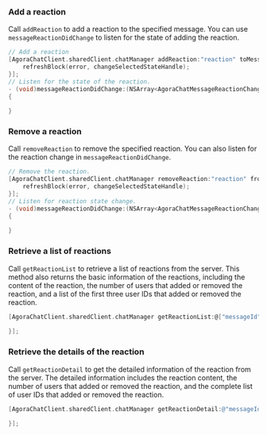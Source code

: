 <PlatformWrapper platform="ios">

### Add a reaction

Call `addReaction` to add a reaction to the specified message. You can use `messageReactionDidChange` to listen for the state of adding the reaction.

```objective-c
// Add a reaction
[AgoraChatClient.sharedClient.chatManager addReaction:"reaction" toMessage:"messageId" completion:^(AgoraChatError * _Nullable error) {
	refreshBlock(error, changeSelectedStateHandle);
}];
// Listen for the state of the reaction.
- (void)messageReactionDidChange:(NSArray<AgoraChatMessageReactionChange *> *)changes
{
	
}
```

### Remove a reaction

Call `removeReaction` to remove the specified reaction. You can also listen for the reaction change in `messageReactionDidChange`.

```objective-c
// Remove the reaction.
[AgoraChatClient.sharedClient.chatManager removeReaction:"reaction" fromMessage:"messageId" completion:^(AgoraChatError * _Nullable error) {
	refreshBlock(error, changeSelectedStateHandle);
}];
// Listen for reaction state change.
- (void)messageReactionDidChange:(NSArray<AgoraChatMessageReactionChange *> *)changes
{
	
}
```

### Retrieve a list of reactions

Call `getReactionList` to retrieve a list of reactions from the server. This method also returns the basic information of the reactions, including the content of the reaction, the number of users that added or removed the reaction, and a list of the first three user IDs that added or removed the reaction.

```objective-c
[AgoraChatClient.sharedClient.chatManager getReactionList:@["messageId"] groupId:@"groupId" chatType:AgoraChatTypeChat completion:^(NSDictionary<NSString *, AgoraChatMessageReaction *> * _Nonnull, AgoraChatError * _Nullable) {
                    
}];
```

### Retrieve the details of the reaction

Call `getReactionDetail` to get the detailed information of the reaction from the server. The detailed information includes the reaction content, the number of users that added or removed the reaction, and the complete list of user IDs that added or removed the reaction.

```objective-c
[AgoraChatClient.sharedClient.chatManager getReactionDetail:@"messageId" reaction:@"reaction" cursor:nil pageSize:30 completion:^(AgoraChatMessageReaction * _Nonnull, NSString * _Nullable cursor, AgoraChatError * _Nullable) {
            
}];
```

</PlatformWrapper>